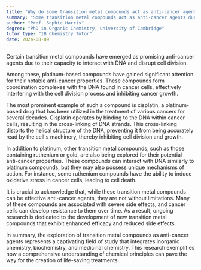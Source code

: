 ```yaml
---
title: "Why do some transition metal compounds act as anti-cancer agents?"
summary: "Some transition metal compounds act as anti-cancer agents due to their ability to interact with DNA and disrupt cell division."
author: "Prof. Sophie Harris"
degree: "PhD in Organic Chemistry, University of Cambridge"
tutor_type: "IB Chemistry Tutor"
date: 2024-08-09
---
```


Certain transition metal compounds have emerged as promising anti-cancer agents due to their capacity to interact with DNA and disrupt cell division.

Among these, platinum-based compounds have gained significant attention for their notable anti-cancer properties. These compounds form coordination complexes with the DNA found in cancer cells, effectively interfering with the cell division process and inhibiting cancer growth.

The most prominent example of such a compound is cisplatin, a platinum-based drug that has been utilized in the treatment of various cancers for several decades. Cisplatin operates by binding to the DNA within cancer cells, resulting in the cross-linking of DNA strands. This cross-linking distorts the helical structure of the DNA, preventing it from being accurately read by the cell's machinery, thereby inhibiting cell division and growth.

In addition to platinum, other transition metal compounds, such as those containing ruthenium or gold, are also being explored for their potential anti-cancer properties. These compounds can interact with DNA similarly to platinum compounds, but they may also possess unique mechanisms of action. For instance, some ruthenium compounds have the ability to induce oxidative stress in cancer cells, leading to cell death.

It is crucial to acknowledge that, while these transition metal compounds can be effective anti-cancer agents, they are not without limitations. Many of these compounds are associated with severe side effects, and cancer cells can develop resistance to them over time. As a result, ongoing research is dedicated to the development of new transition metal compounds that exhibit enhanced efficacy and reduced side effects.

In summary, the exploration of transition metal compounds as anti-cancer agents represents a captivating field of study that integrates inorganic chemistry, biochemistry, and medicinal chemistry. This research exemplifies how a comprehensive understanding of chemical principles can pave the way for the creation of life-saving treatments.
    